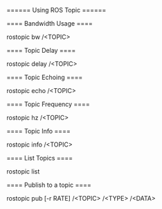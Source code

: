 ====== Using ROS Topic ======


==== Bandwidth Usage ====

  rostopic bw /\<TOPIC\>
  
==== Topic Delay ====

  rostopic delay /\<TOPIC\>
  
==== Topic Echoing ====

  rostopic echo /\<TOPIC\>

==== Topic Frequency ====

  rostopic hz /\<TOPIC\>
  
==== Topic Info ====

  rostopic info /\<TOPIC\>
  
==== List Topics ====

  rostopic list
  
==== Publish to a topic ====

  rostopic pub [-r RATE] /\<TOPIC\> /\<TYPE\> /\<DATA\>